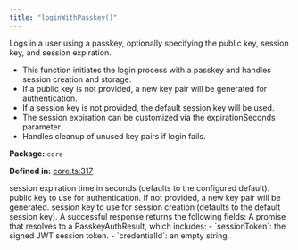 ```yaml
---
title: "loginWithPasskey()"
---
```



<H3Bordered text="Overview" />

Logs in a user using a passkey, optionally specifying the public key, session key, and session expiration.

<ul>
  <li>This function initiates the login process with a passkey and handles session creation and storage.</li>
  <li>If a public key is not provided, a new key pair will be generated for authentication.</li>
  <li>If a session key is not provided, the default session key will be used.</li>
  <li>The session expiration can be customized via the expirationSeconds parameter.</li>
  <li>Handles cleanup of unused key pairs if login fails.</li>
</ul>

<p><strong>Package:</strong> <code>core</code></p>

<p><strong>Defined in:</strong> <a href="https://github.com/tkhq/sdk/blob/main/packages/core/src/__clients__/core.ts#L317">core.ts:317</a></p>

<H3Bordered text="Parameters" />

<ParamField body="params" type='object' required={false} path="params" >
  <Expandable title="params details">
    <NestedParam parentKey="params" childKey="expirationSeconds" type='string' required={false}>
session expiration time in seconds (defaults to the configured default).
</NestedParam>
    <NestedParam parentKey="params" childKey="publicKey" type='string' required={false}>
public key to use for authentication. If not provided, a new key pair will be generated.
</NestedParam>
    <NestedParam parentKey="params" childKey="sessionKey" type='string' required={false}>
session key to use for session creation (defaults to the default session key).
</NestedParam>
  </Expandable>
</ParamField>

<H3Bordered text="Response" />
A successful response returns the following fields:

<ResponseField name="returns" type="PasskeyAuthResult" required={true} >
  A promise that resolves to a PasskeyAuthResult, which includes:
         - `sessionToken`: the signed JWT session token.
         - `credentialId`: an empty string.
</ResponseField>
